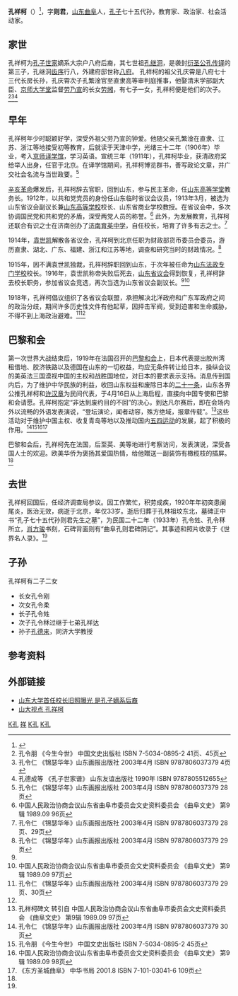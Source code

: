 {{Infobox_officeholder
| name = 孔祥柯
| image name =
| width = 200px
| Sex = 男 
| Native place = [[山东省|山东省]][[曲阜|曲阜]]
| date of birth =  1888年 
| date of death =  1921年
| place of birth = [[曲阜|曲阜]]
| party = 
| place of Death = 北京市
| educate = 
* 京师译学馆（清朝代举人出身）
| past = 
* 山东高等学堂教务长（1911年）
* 山东临时省议会议员（1912年）
* 山东省议会副议长（1913年）
* 山东高等学校校长、山东省商业学校教授、济南育英中学校董（1913）
* 财政部货币委员会委员（1914年）
* 山东法政专门学校校长（1915年）
* 山东省议会副议长（1916年）
* 经济调查局参议（1919年）
}}

'''孔祥柯'''（{{bd|1888年|7月31日|1921年|1月19日|catIdx=K孔}}）<ref>{{中西曆轉換}}</ref>，字'''则君'''，[[山东|山东]][[曲阜|曲阜]]人，[[孔子|孔子]]七十五代孙，教育家、政治家、社会活动家。

==家世==
孔祥柯为[[孔子世家|孔子世家]]嫡系大宗户八府后裔，其七世祖[[孔继泂|孔继泂]]，是袭封[[衍圣公|衍圣公]][[孔传铎|孔传铎]]的第三子，孔继泂[[齿序|齿序]]行八，外建府邸世称[[孔子世家十二府世系图|八府]]。 孔祥柯的祖父孔庆霄是八府七十三代长房长孙，孔庆霄次子孔繁淦官至直隶高等审判庭推事，他娶清末学部副大臣、[[京师大学堂|京师大学堂]]监督[[劳乃宣|劳乃宣]]的长女[[劳缃|劳缃]]，有七子一女，孔祥柯便是他们的次子。<ref>孔令朋 《今生今世》 中国文史出版社 ISBN 7-5034-0895-2 41页、45页</ref><ref>孔令仁 《锦瑟华年》山东画报出版社 2003年4月  ISBN 9787806037379 4页</ref><ref>孔德成等 《孔子世家谱》 山东友谊出版社 1990年 ISBN 9787805512655
</ref>

==早年==
孔祥柯年少时聪颖好学，深受外祖父劳乃宣的钟爱。他随父亲孔繁淦在直隶、江苏、浙江等地接受初等教育，后就读于天津中学，光绪三十二年（1906年）毕业，考入[[京师译学馆|京师译学馆]]，学习英语。宣统三年（1911年），孔祥柯毕业，获清政府奖给举人出身，任官于北京。在译学馆期间，孔祥柯博览群书，善写政论文章，并广交社会名流与当世政要。<ref>孔令仁 《锦瑟华年》山东画报出版社 2003年4月  ISBN 9787806037379 28页</ref>

[[辛亥革命|辛亥革命]]爆发后，孔祥柯辞去官职，回到山东，参与民主革命，任[[山东高等学堂|山东高等学堂]]教务长。1912年，以共和党党员的身份任山东临时省议会议员，1913年3月，被选为山东省议会副议长兼[[山东高等学校|山东高等学校]]校长、山东省商业学校教授。在省议会中，多次协调国民党和共和党的矛盾，深受两党人员的称誉。<ref>中国人民政治协商会议山东省曲阜市委员会文史资料委员会 《曲阜文史》 第9辑  1989.09 96页</ref> 此外，为发展教育，孔祥柯还联合有识之士在济南创办了[[济南育英中学|济南育英中学]]，自任校长，培育了许多有志之士。<ref>孔令仁 《锦瑟华年》山东画报出版社 2003年4月  ISBN 9787806037379 28页、29页 </ref>

1914年，[[袁世凯|袁世凯]]解散各省议会，孔祥柯到北京任职为财政部货币委员会委员，游历直隶、湖北、广东、福建、浙江和江苏等地，调查和研究当时的财政情况。<ref name="#1">孔令仁 《锦瑟华年》山东画报出版社 2003年4月  ISBN 9787806037379 29页 </ref>

1915年，因不满袁世凯独裁，孔祥柯辞职回到山东，于次年被任命为[[山东法政专门学校|山东法政专门学校]]校长。1916年，袁世凯称帝失败后死去，[[山东省议会|山东省议会]]得到恢复，孔祥柯辞去校长职务，参加省议会竞选，再次当选为山东省议会副议长。<ref name="#1"/><ref name="#2">中国人民政治协商会议山东省曲阜市委员会文史资料委员会 《曲阜文史》 第9辑  1989.09 97页</ref>

1918年，孔祥柯倡议组织了各省议会联盟，承担解决北洋政府和广东军政府之间的政治分歧，期间许多历史性文件有他起草，因抨击军阀，受到迫害和生命威胁，不得不到上海政治避难。<ref>孔令仁 《锦瑟华年》山东画报出版社 2003年4月  ISBN 9787806037379 29页、30页 </ref><ref name="#2"/>

==巴黎和会==
第一次世界大战结束后，1919年在法国召开的[[巴黎和会|巴黎和会]]上，日本代表提出胶州湾租借地、胶济铁路以及德国在山东的一切权益，均应无条件转让给日本，操纵会议的美英法三国漠视中国的主权和战胜国地位，对日本的要求表示支持。消息传到国内后，为了维护中华民族的利益，收回山东权益和废除日本的[[二十一条|二十一条]]，山东各界公推孔祥柯和[[许汉章|许汉章]]为民间代表，于4月16日从上海启程，直接向中国专使和巴黎和会请愿。孔祥柯抱定“非达到废约目的不回”的决心，到达凡尔赛后，即在会场内外以流畅的外语发表演说，“登坛演论，闻者动容，殊方绝域，报章传载”。<ref>孔祥柯碑文 转引自 中国人民政治协商会议山东省曲阜市委员会文史资料委员会 《曲阜文史》 第9辑  1989.09 97页 </ref>这些活动对于维护中国主权、收复青岛等地以及推动国内[[五四运动|五四运动]]的发展，起了积极的作用。<ref name="#3">孔令仁 《锦瑟华年》山东画报出版社 2003年4月  ISBN 9787806037379 30页 </ref><ref>孔令朋 《今生今世》 中国文史出版社 ISBN 7-5034-0895-2 45页</ref><ref name="#4">中国人民政治协商会议山东省曲阜市委员会文史资料委员会 《曲阜文史》 第9辑  1989.09 98页</ref><ref>《东方圣城曲阜》 中华书局 2001.8 ISBN 7-101-03041-6 109页</ref>

巴黎和会后，孔祥柯先在法国，后至英、美等地进行考察访问，发表演说，深受各国人士的欢迎。欧美华侨为褒扬其爱国热情，给他贈送一副装饰有橄榄枝的插屏。<ref name="#3"/>

==去世==
孔祥柯回国后，任经济调查局参议。因工作繁忙，积劳成疾，1920年年初突患阑尾炎，医治无效，病逝于北京，年仅33岁。逝后归葬于孔林祖坟东北，墓碑正中书“孔子七十五代孙则君先生之墓”，为民国二十二年（1933年）孔令甡、孔令秝所立，[[肖方骏|肖方骏]]书刻，石碑背面则有“曲阜孔则君碑阴记”。其事迹和照片收录于《世界名人录》。<ref name="#4"/>

==子孙==
孔祥柯有二子二女
*长女孔令刚
*次女孔令柔
*长子孔令甡
*次子孔令秝过继于七弟孔祥达
*孙子[[孔德来|孔德来]]，同济大学教授 

==参考资料==
{{reflist}}

==外部链接==
*[http://news.iqilu.com/shandong/shandonggedi/20100408/214908.html 山东大学首任校长旧照曝光 是孔子嫡系后裔 ]{{dead link|date=2017年12月 |bot=InternetArchiveBot |fix-attempted=yes }}
*[https://web.archive.org/web/20100902102006/http://www.view.sdu.edu.cn/news/news/xwzt/2010-04-16/1271384090.html 山大视点 孔祥柯] 


[[Category:曲阜人|K孔]]
[[Category:孔姓|祥]]
[[Category:孔子七十五代孙|K孔]]
[[Category:中華民國大陸時期人物|K孔]]